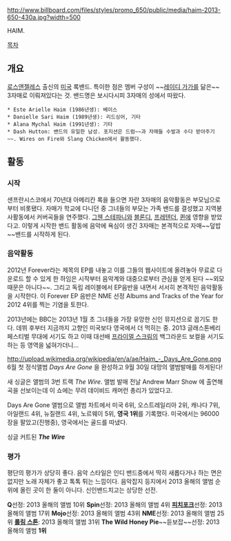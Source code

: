 http://www.billboard.com/files/styles/promo_650/public/media/haim-2013-650-430a.jpg?width=500

HAIM.

[[목차]]

== 개요 ==

[[로스앤젤레스]] 출신의 [[미국]] 록밴드. 특이한 점은 멤버 구성이  ~~[[레이디 가가]]를 닮은~~ 3자매로 이뤄져있다는 것. 밴드명은 보시다시피 3자매의 성에서 따왔다.

 * Este Arielle Haim (1986년생): 베이스
 * Danielle Sari Haim (1989년생): 리드싱어, 기타
 * Alana Mychal Haim (1991년생): 기타
 * Dash Hutton: 밴드의 유일한 남성. 포지션은 드럼~~과 자매들 수발과 수다 받아주기~~. Wires on Fire와 Slang Chicken에서 활동했다.

== 활동 ==

=== 시작 ===

샌프란시스코에서 70년대 아메리칸 록을 들으면 자란 3자매의 음악활동은 부모님으로부터 비롯됐다. 자매가 학교에 다니던 중 그녀들의 부모는 가족 밴드를 결성했고 지역봉사활동에서 커버곡들을 연주했다. [[그웬 스테파니]]와 [[블론디]], [[프레텐더]], [[퀸]]에 영향을 받았다고. 이렇게 시작한 밴드 활동에 음악에 욕심이 생긴 3자매는 본격적으로 자매~~덮밥~~밴드를 시작하게 된다.

=== 음악활동 ===

2012년 Forever라는 제목의 EP를 내놓고 이를 그들의 웹사이트에 올려놓아 무료로 다운로드 할 수 있게 한 하임은 시작부터 음악계와 대중으로부터 관심을 얻게 된다 ~~외모때문은 아니다~~. 그리고 독립 레이블에서 EP음반을 내면서 서서히 본격적인 음악활동을 시작한다. 이 Forever EP 음반은 NME 선정 Albums and Tracks of the Year for 2012 4위를 찍는 기염을 토한다.

2013년에는 BBC는 2013년 1월 초 그녀들을 가장 유망한 신인 뮤지션으로 꼽기도 한다. 데뷔 후부터 지금까지 고향인 미국보다 영국에서 더 먹히는 중. 2013 글래스톤베리 페스티벌 무대에 서기도 하고 이때 대선배 [[프라이멀 스크림]]의 백그라운드 보컬을 서기도 하는 등 영역을 넓혀가더니...



http://upload.wikimedia.org/wikipedia/en/a/ae/Haim_-_Days_Are_Gone.png
6월 첫 정식앨범 ''Days Are Gone'' 을 완성하고 9월 30일 대망의 앨범발매를 하게된다!

새 싱글은 앨범의 3번 트랙 ''The Wire''. 앨범 발매 전날 Andrew Marr Show 에 출연해 곡을 선보이는데 이 쇼에는 무려 데이비드 캐머런 총리가 있었다고. 

Days Are Gone 앨범으로 앨범 차트에서 미국 6위, 오스트레일리아 2위, 캐나다 7위, 아일랜드 4위, 뉴질랜드 4위, 노르웨이 5위, '''영국 1위'''를 기록했다. 미국에서는 96000장을 팔았고(진행중), 영국에서는 골드를 따냈다.

{{{#!html
<iframe width="420" height="315" src="http://www.youtube.com/embed/1TffpkE2GU4" frameborder="0" allowfullscreen></iframe></embed></object>}}}
싱글 커트된 '''''The Wire'''''


=== 평가 ===

평단의 평가가 상당히 좋다. 음악 스타일은 인디 밴드중에서 딱히 새롭다거나 하는 면은 없지만 노래 자체가 좋고 톡톡 튀는 느낌이다. 
음악잡지 등지에서 2013 올해의 앨범 순위에 올린 곳이 한 둘이 아니다. 신인밴드치고는 상당한 선전.

'''Q'''선정: 2013 올해의 앨범 10위
'''Spin'''선정: 2013 올해의 앨범 4위
'''[[피치포크]]'''선정: 2013 올해의 앨범 17위 
'''Mojo'''선정: 2013 올해의 앨범 43위
'''NME'''선정: 2013 올해의 앨범 25위
'''[[롤링 스톤]]''': 2013 올해의 앨범 31위
'''The Wild Honey Pie'''~~듣보잡~~선정: 2013 올해의 앨범 '''1위'''

 
